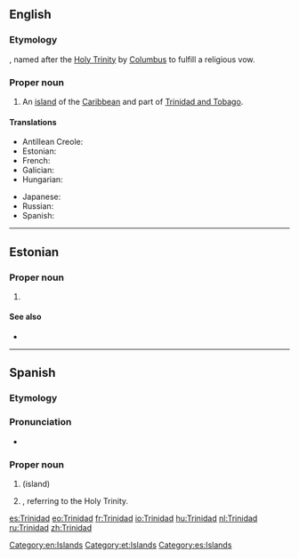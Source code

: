 {{also|trinidad}}
==English==
{{wikipedia}}

===Etymology===
{{etyl|es|en}} {{m|es|trinidad||trinity}}, named after the [[Holy Trinity]] by [[Columbus]] to fulfill a religious vow.

===Proper noun===
{{en-proper noun}}

# An [[island]] of the [[Caribbean]] and part of [[Trinidad and Tobago]].

====Translations====
{{trans-top|an island of the Caribbean}}
* Antillean Creole: {{t|gcf|Trinidad}}
* Estonian: {{t|et|Trinidad}}
* French: {{t+|fr|Trinité|f}}
* Galician: {{t|gl|Trinidade|f}}
* Hungarian: {{t+|hu|Trinidad}}
{{trans-mid}}
* Japanese: {{t|ja|トリニダード島|tr=torinidādotō}}
* Russian: {{t+|ru|Тринида́д|m}}
* Spanish: {{t+|es|Trinidad|f}}
{{trans-bottom}}

[[Category:en:Islands]]

----

==Estonian==
{{wikipedia|lang=et}}

===Proper noun===
{{head|et|proper noun}}

# {{l|en|Trinidad}}

====See also====
* {{l|et|Trinidad ja Tobago}}

[[Category:et:Islands]]

----

==Spanish==

===Etymology===
{{m|es|trinidad||trinity}}

===Pronunciation===
* {{rhymes|að|lang=es}}

===Proper noun===
{{head|es|proper noun|f}}

# {{l|en|Trinidad}} (island)
# {{given name|female|lang=es}}, referring to the Holy Trinity.

[[Category:es:Islands]]

[[es:Trinidad]]
[[eo:Trinidad]]
[[fr:Trinidad]]
[[io:Trinidad]]
[[hu:Trinidad]]
[[nl:Trinidad]]
[[ru:Trinidad]]
[[zh:Trinidad]]